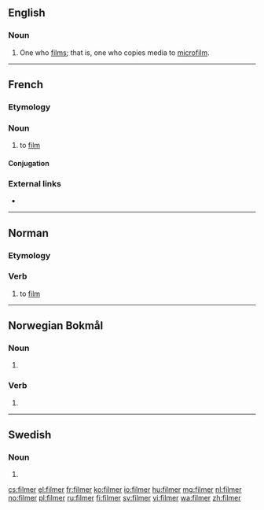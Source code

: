 ==English==

===Noun===
{{en-noun}}

# One who [[film]]s; that is, one who copies media to [[microfilm]].

----

==French==

===Etymology===
{{suffix|film|er|lang=fr}}

===Noun===
{{fr-verb}}

# to [[film]]

====Conjugation====
{{fr-conj-auto}}

===External links===
* {{R:TLFi}}

----

==Norman==

===Etymology===
{{suffix|film|er|lang=nrf}}

===Verb===
{{head|nrf|verb|gerund|filméthie}}

# {{lb|nrf|Jersey}} to [[film]]

----

==Norwegian Bokmål==

===Noun===
{{head|nb|noun form|g=m}}

# {{inflection of|film||indefinite|p|lang=nb}}

===Verb===
{{head|nb|verb form}}

# {{present tense of|filme|lang=nb}}

----

==Swedish==

===Noun===
{{head|sv|noun form}}

# {{sv-noun-form-indef-pl|film}}

[[cs:filmer]]
[[el:filmer]]
[[fr:filmer]]
[[ko:filmer]]
[[io:filmer]]
[[hu:filmer]]
[[mg:filmer]]
[[nl:filmer]]
[[no:filmer]]
[[pl:filmer]]
[[ru:filmer]]
[[fi:filmer]]
[[sv:filmer]]
[[vi:filmer]]
[[wa:filmer]]
[[zh:filmer]]